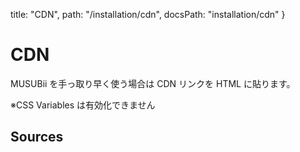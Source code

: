   title: "CDN",
  path: "/installation/cdn",
  docsPath: "installation/cdn"
}




# CDN

MUSUBii を手っ取り早く使う場合は CDN リンクを HTML に貼ります。

※CSS Variables は有効化できません

<DemoPre language="html" code={cdnHtml} />

## Sources

<PreviewSources title={meta.title} docsPath={meta.docsPath} />

